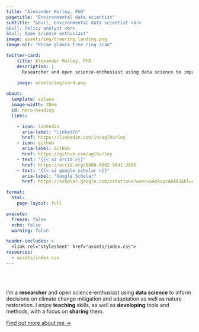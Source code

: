 ```yaml
---
title: "Alexander Hurley, PhD"
pagetitle: "Environmental data scientist"
subtitle: "&bull; Environmental data scientist <br>
&bull; Policy analyst <br>
&bull; Open science enthusiast"
image: assets/img/treering_landing.png
image-alt: "Picae glauca tree ring scan"

twitter-card:
    title: Alexander Hurley, PhD
    description: |
      Researcher and open science-enthusiast using data science to impact climate change mitigation policy.
    
    image: assets/img/card.png

about:
  template: solana
  image-width: 28em
  id: hero-heading
  links:

    - icon: linkedin
      aria-label: "LinkedIn"
      href: https://linkedin.com/in/aglhurley
    - icon: github
      aria-label: GitHub
      href: https://github.com/aglhurley
    - text: "{{< ai orcid >}}"
      href: https://orcid.org/0000-0002-9641-2805
    - text: "{{< ai google-scholar >}}"
      aria-label: "Google Scholar"
      href: https://scholar.google.com/citations?user=GAzkvpcAAAAJ&hl=en&oi=ao

format: 
  html: 
    page-layout: full

execute: 
  freeze: false
  echo: false
  warning: false

header-includes: >
  <link rel="stylesheet" href="assets/index.css">
resources:
  - assets/index.css
---
```


<br><br>


::: {#hero-heading}

I'm a **researcher** and open science-enthusiast using **data science** to inform decisions on climate change mitigation and adaptation as well as nature restoration. I enjoy **teaching** skills, as well as **developing** tools and methods, with a focus on **sharing** them.  


[Find out more about me &rarr;](/about){.about-links .subtitle}

:::
<!-- hero-heading -->


